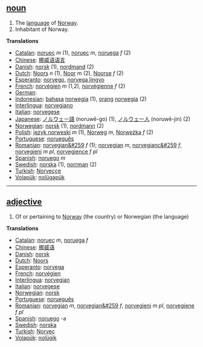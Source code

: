== [[noun]] ==
# The [[language]] of [[Norway]].
# Inhabitant of Norway.

'''Translations'''
*[[Catalan]]: [[noruec]] ''m'' (1), [[noruec]] ''m'', [[noruega]] ''f'' (2)
*[[Chinese]]: [[挪威语语言]]
*[[Danish]]: [[norsk]] (1), [[nordmand]] (2)
*[[Dutch]]: [[Noors]] ''n'' (1), [[Noor]] ''m'' (2), [[Noorse]] ''f'' (2)
*[[Esperanto]]: [[norvego]], [[norvega lingvo]]
*[[French]]: [[norvégien]] ''m'' (1,2), [[norvégienne]] ''f'' (2)
*[[German]]: [[]]
*[[Indonesian]]: [[bahasa]] [[norwegia]] (1), [[orang]] [[norwegia]] (2)
*[[Interlingua]]: [[norvegiano]]
*[[Italian]]: [[norvegese]]
*[[Japanese]]: [[ノルウェー語]] (noruwē-go) (1), [[ノルウェー人]] (noruwē-jin) (2)
*[[Norwegian]]: [[norsk]] (1), [[nordmann]] (2)
*[[Polish]]: [[język norweski]] ''m'' (1), [[Norweg]] ''m'', [[Norweżka]] ''f'' (2)
*[[Portuguese]]: [[norueguês]]
*[[Romanian]]: [[norvegian&#259]] ''f'' (1); [[norvegian]] ''m'', [[norvegianc&#259]] ''f'', [[norvegieni]] ''m pl'', [[norvegience]] ''f pl''
*[[Spanish]]: [[noruego]] ''m''
*[[Swedish]]: [[norska]] (1), [[norrman]] (2)
*[[Turkish]]: [[Norveççe]]
*[[Volapük]]: [[nolügapük]]

----

== [[adjective]] ==
# Of or pertaining to [[Norway]] (the country) or Norwegian (the language)

'''Translations'''
*[[Catalan]]: [[noruec]] ''m'', [[noruega]] ''f''
*[[Chinese]]: [[挪威语]]
*[[Danish]]: [[norsk]]
*[[Dutch]]: [[Noors]]
*[[Esperanto]]: [[norvega]]
*[[French]]: [[norvégien]]
*[[Interlingua]]: [[norvegian]]
*[[Italian]]: [[norvegese]]
*[[Norwegian]]: [[norsk]]
*[[Portuguese]]: [[norueguês]]
*[[Romanian]]: [[norvegian]] ''m'', [[norvegian&#259]] ''f'', [[norvegieni]] ''m pl'', [[norvegiene]] ''f pl''
*[[Spanish]]: [[noruego]] -a
*[[Swedish]]: [[norska]]
*[[Turkish]]: [[Norveç]]
*[[Volapük]]: [[nolügik]]